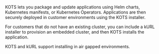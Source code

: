KOTS lets you package and update applications using Helm charts, Kubernetes manifests, or Kubernetes Operators. Applications are then securely deployed in customer environments using the KOTS installer. 

For customers that do not have an existing cluster, you can include a kURL installer to provision an embedded cluster, and then KOTS installs the application.

KOTS and kURL support installing in air gapped environments.